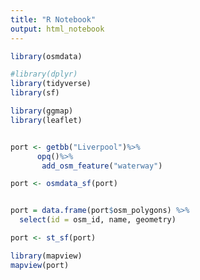 ```yaml
---
title: "R Notebook"
output: html_notebook
---
```




```r

library(osmdata)

#library(dplyr)
library(tidyverse)
library(sf)

library(ggmap)
library(leaflet)


port <- getbb("Liverpool")%>%
      opq()%>%
       add_osm_feature("waterway") 

port <- osmdata_sf(port)


port = data.frame(port$osm_polygons) %>% 
  select(id = osm_id, name, geometry) 

port <- st_sf(port)

library(mapview)
mapview(port)



```

